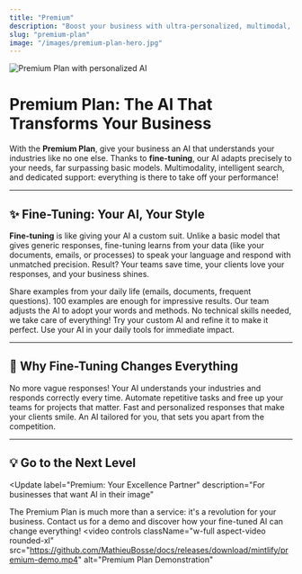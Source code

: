 ```yaml
---
title: "Premium"
description: "Boost your business with ultra-personalized, multimodal, and high-performance AI"
slug: "premium-plan"
image: "/images/premium-plan-hero.jpg"
---
```


<Frame caption="An AI tailored to your ambitions">
  <img src="/images/premium-plan-hero.jpg" alt="Premium Plan with personalized AI" />
</Frame>

# Premium Plan: The AI That Transforms Your Business

With the **Premium Plan**, give your business an AI that understands your industries like no one else. Thanks to **fine-tuning**, our AI adapts precisely to your needs, far surpassing basic models. Multimodality, intelligent search, and dedicated support: everything is there to take off your performance!

---

## ✨ Fine-Tuning: Your AI, Your Style

**Fine-tuning** is like giving your AI a custom suit. Unlike a basic model that gives generic responses, fine-tuning learns from your data (like your documents, emails, or processes) to speak your language and respond with unmatched precision. Result? Your teams save time, your clients love your responses, and your business shines.

<Steps>
  <Step title="Gather your data">
    Share examples from your daily life (emails, documents, frequent questions).
    <Check>100 examples are enough for impressive results.</Check>
  </Step>
  <Step title="Personalize your AI">
    Our team adjusts the AI to adopt your words and methods.
    <Warning>No technical skills needed, we take care of everything!</Warning>
  </Step>
  <Step title="Test the magic">
    Try your custom AI and refine it to make it perfect.
  </Step>
  <Step title="Integrate and shine">
    Use your AI in your daily tools for immediate impact.
  </Step>
</Steps>

---

## 🚀 Why Fine-Tuning Changes Everything

<CardGroup cols={2}>
  <Card title="Ultra-precise responses" icon="target">
    No more vague responses! Your AI understands your industries and responds correctly every time.
  </Card>
  <Card title="Huge time savings" icon="clock">
    Automate repetitive tasks and free up your teams for projects that matter.
  </Card>
  <Card title="Conquered clients" icon="smile">
    Fast and personalized responses that make your clients smile.
  </Card>
  <Card title="Competitive advantage" icon="rocket">
    An AI tailored for you, that sets you apart from the competition.
  </Card>
</CardGroup>

---

## 💡 Go to the Next Level

<Update
  label="Premium: Your Excellence Partner"
  description="For businesses that want AI in their image"
>
  The Premium Plan is much more than a service: it's a revolution for your business.
  Contact us for a demo and discover how your fine-tuned AI can change everything!
  <video
    controls
    className="w-full aspect-video rounded-xl"
    src="https://github.com/MathieuBosse/docs/releases/download/mintlify/premium-demo.mp4"
    alt="Premium Plan Demonstration"
  ></video>
</Update>
